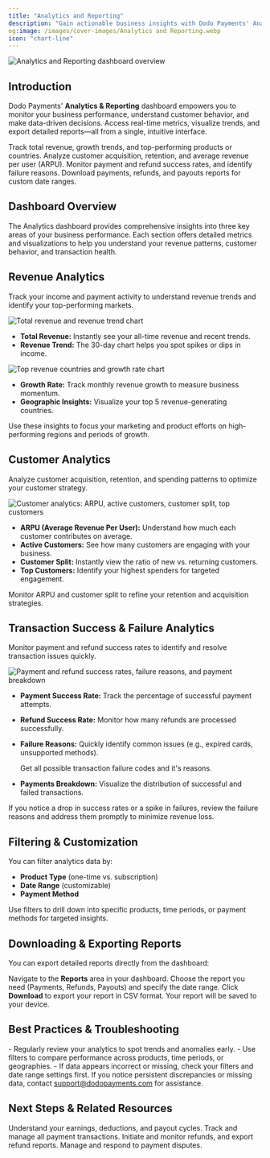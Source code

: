 ```yaml
---
title: "Analytics and Reporting"
description: "Gain actionable business insights with Dodo Payments' Analytics & Reporting dashboard. Learn to track revenue, customer trends, and transaction health, and download detailed reports."
og:image: /images/cover-images/Analytics and Reporting.webp
icon: "chart-line"
---
```

<Frame>
  <img src="/images/cover-images/Analytics and Reporting.webp" alt="Analytics and Reporting dashboard overview" />
</Frame>

## Introduction

Dodo Payments' **Analytics & Reporting** dashboard empowers you to monitor your business performance, understand customer behavior, and make data-driven decisions. Access real-time metrics, visualize trends, and export detailed reports—all from a single, intuitive interface.

<CardGroup cols={2}>
<Card title="Revenue Insights" icon="chart-pie-simple">
Track total revenue, growth trends, and top-performing products or countries.
</Card>
<Card title="Customer Analytics" icon="users">
Analyze customer acquisition, retention, and average revenue per user (ARPU).
</Card>
<Card title="Transaction Health" icon="circle-check">
Monitor payment and refund success rates, and identify failure reasons.
</Card>
<Card title="Exportable Reports" icon="file-csv">
Download payments, refunds, and payouts reports for custom date ranges.
</Card>
</CardGroup>


## Dashboard Overview

The Analytics dashboard provides comprehensive insights into three key areas of your business performance. Each section offers detailed metrics and visualizations to help you understand your revenue patterns, customer behavior, and transaction health.

## Revenue Analytics

Track your income and payment activity to understand revenue trends and identify your top-performing markets.

<Frame caption="Total revenue and 30-day trend">
  <img src="/images/analytics/revenue.png" alt="Total revenue and revenue trend chart" />
</Frame>

- **Total Revenue:** Instantly see your all-time revenue and recent trends.
- **Revenue Trend:** The 30-day chart helps you spot spikes or dips in income.

<Frame caption="Top 5 revenue-generating countries and growth rate">
  <img src="/images/analytics/revenue-2.png" alt="Top revenue countries and growth rate chart" />
</Frame>

- **Growth Rate:** Track monthly revenue growth to measure business momentum.
- **Geographic Insights:** Visualize your top 5 revenue-generating countries.

<Tip>
Use these insights to focus your marketing and product efforts on high-performing regions and periods of growth.
</Tip>

## Customer Analytics

Analyze customer acquisition, retention, and spending patterns to optimize your customer strategy.

<Frame caption="ARPU, active customers, customer split, and top customers">
  <img src="/images/analytics/customer.png" alt="Customer analytics: ARPU, active customers, customer split, top customers" />
</Frame>

- **ARPU (Average Revenue Per User):** Understand how much each customer contributes on average.
- **Active Customers:** See how many customers are engaging with your business.
- **Customer Split:** Instantly view the ratio of new vs. returning customers.
- **Top Customers:** Identify your highest spenders for targeted engagement.

<Tip>
Monitor ARPU and customer split to refine your retention and acquisition strategies.
</Tip>

## Transaction Success & Failure Analytics

Monitor payment and refund success rates to identify and resolve transaction issues quickly.

<Frame caption="Payment/refund success rates, failure reasons, and payment breakdown">
  <img src="/images/analytics/success-rate.png" alt="Payment and refund success rates, failure reasons, and payment breakdown" />
</Frame>

- **Payment Success Rate:** Track the percentage of successful payment attempts.
- **Refund Success Rate:** Monitor how many refunds are processed successfully.
- **Failure Reasons:** Quickly identify common issues (e.g., expired cards, unsupported methods).
  
  <Card title="Transaction Failure Reference" icon="circle-exclamation" href="/api-reference/transaction-failures">
    Get all possible transaction failure codes and it's reasons.
  </Card>
- **Payments Breakdown:** Visualize the distribution of successful and failed transactions.

<Warning>
If you notice a drop in success rates or a spike in failures, review the failure reasons and address them promptly to minimize revenue loss.
</Warning>

## Filtering & Customization

You can filter analytics data by:
- **Product Type** (one-time vs. subscription)
- **Date Range** (customizable)
- **Payment Method**

<Tip>
Use filters to drill down into specific products, time periods, or payment methods for targeted insights.
</Tip>

## Downloading & Exporting Reports

You can export detailed reports directly from the dashboard:

<Steps>
<Step title="Open the Reports Section">
Navigate to the <strong>Reports</strong> area in your dashboard.
</Step>
<Step title="Select Report Type & Date Range">
Choose the report you need (Payments, Refunds, Payouts) and specify the date range.
</Step>
<Step title="Download the Report">
Click <strong>Download</strong> to export your report in CSV format.
<Check>
Your report will be saved to your device.
</Check>
</Step>
</Steps>


## Best Practices & Troubleshooting

<Tip>
- Regularly review your analytics to spot trends and anomalies early.
- Use filters to compare performance across products, time periods, or geographies.
- If data appears incorrect or missing, check your filters and date range settings first.
</Tip>

<Warning>
If you notice persistent discrepancies or missing data, contact <a href="mailto:support@dodopayments.com">support@dodopayments.com</a> for assistance.
</Warning>

## Next Steps & Related Resources

<CardGroup cols={2}>
<Card title="Account Summary & Payout Wallet" icon="wallet" href="/features/account-summary-payout-wallet">
Understand your earnings, deductions, and payout cycles.
</Card>
<Card title="Payments" icon="money-bill-transfer" href="/features/transactions/payments">
Track and manage all payment transactions.
</Card>
<Card title="Refunds" icon="rotate-left" href="/features/transactions/refunds">
Initiate and monitor refunds, and export refund reports.
</Card>
<Card title="Disputes" icon="circle-exclamation" href="/features/transactions/disputes">
Manage and respond to payment disputes.
</Card>
</CardGroup>